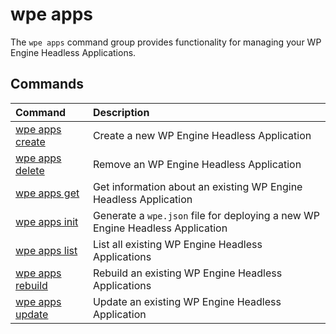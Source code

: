 # wpe apps

The `wpe apps` command group provides functionality for managing your WP Engine Headless Applications.

## Commands

| Command                            | Description                                                                   |
| :--------------------------------- | :---------------------------------------------------------------------------- |
| [wpe apps create](./apps/create)   | Create a new WP Engine Headless Application                                   |
| [wpe apps delete](./apps/delete)   | Remove an WP Engine Headless Application                                      |
| [wpe apps get](./apps/get)         | Get information about an existing WP Engine Headless Application              |
| [wpe apps init](./apps/init)       | Generate a `wpe.json` file for deploying a new WP Engine Headless Application |
| [wpe apps list](./apps/list)       | List all existing WP Engine Headless Applications                             |
| [wpe apps rebuild](./apps/rebuild) | Rebuild an existing WP Engine Headless Applications                           |
| [wpe apps update](./apps/update)   | Update an existing WP Engine Headless Application                             |
